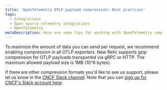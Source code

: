 ```yaml
---
title: 'OpenTelemetry OTLP payload compression: Best practices'
tags:
  - Integrations
  - Open source telemetry integrations
  - OpenTelemetry
metaDescription: Here are some tips for working with OpenTelemetry compression and New Relic.
---
```


To maximize the amount of data you can send per request, we recommend enabling compression in all OTLP exporters. New Relic supports gzip compression for OTLP payloads transported via gRPC or HTTP. The maximum allowed payload size is 1MB (10^6 bytes).

If there are other compression formats you'd like to see us support, please let us know in the [CNCF Slack channel](https://cloud-native.slack.com/archives/C024DRQ63UP). Note that you can [sign up for CNCF's Slack account here](https://slack.cncf.io/).